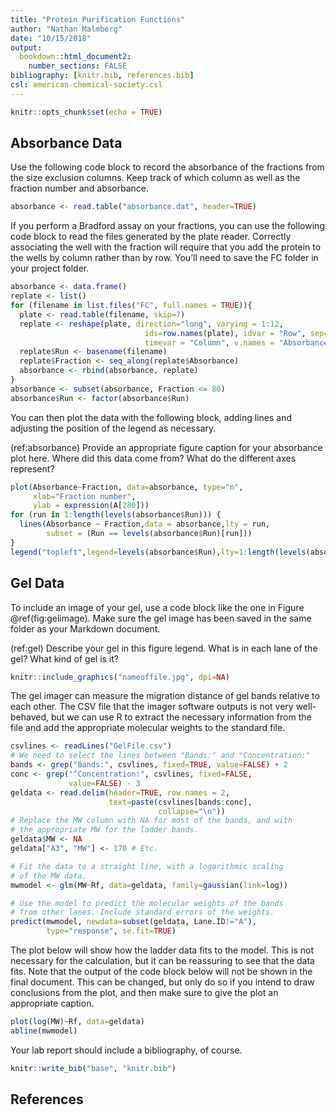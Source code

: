 ```yaml
---
title: "Protein Purification Functions"
author: "Nathan Malmberg"
date: "10/15/2018"
output: 
  bookdown::html_document2:
    number_sections: FALSE
bibliography: [knitr.bib, references.bib]
csl: american-chemical-society.csl
---
```


```r
knitr::opts_chunk$set(echo = TRUE)
```

## Absorbance Data

Use the following code block to record the absorbance of the fractions from the size exclusion columns. Keep track of which column as well as the fraction number and absorbance.

```r
absorbance <- read.table("absorbance.dat", header=TRUE)
```

If you perform a Bradford assay on your fractions, you can use the following
code block to read the files generated by the plate reader. Correctly
associating the well with the fraction will require that you add the protein
to the wells by column rather than by row. You'll need to
save the FC folder in your project folder.

```r
absorbance <- data.frame()
replate <- list()
for (filename in list.files("FC", full.names = TRUE)){
  plate <- read.table(filename, skip=7)
  replate <- reshape(plate, direction="long", varying = 1:12,
                              ids=row.names(plate), idvar = "Row", sep="",
                              timevar = "Column", v.names = "Absorbance")
  replate$Run <- basename(filename)
  replate$Fraction <- seq_along(replate$Absorbance)
  absorbance <- rbind(absorbance, replate)
}
absorbance <- subset(absorbance, Fraction <= 80)
absorbance$Run <- factor(absorbance$Run)
```

You can then plot the data with the following block, adding lines and adjusting the position of the legend as necessary.

(ref:absorbance) Provide an appropriate figure caption for your absorbance plot here. Where did this data come from? What do the different axes represent?

```r
plot(Absorbance~Fraction, data=absorbance, type="n",
     xlab="Fraction number",
     ylab = expression(A[280]))
for (run in 1:length(levels(absorbance$Run))) {
  lines(Absorbance ~ Fraction,data = absorbance,lty = run,
        subset = (Run == levels(absorbance$Run)[run]))
}
legend("topleft",legend=levels(absorbance$Run),lty=1:length(levels(absorbance$Run)))
```

## Gel Data

To include an image of your gel, use a code block like the one in Figure \@ref(fig:gelimage). Make sure the gel image has been saved in the same folder as your Markdown document.

(ref:gel) Describe your gel in this figure legend. What is in each lane of the gel? What kind of gel is it?

```r
knitr::include_graphics("nameoffile.jpg", dpi=NA)
```

The gel imager can measure the migration distance of gel bands relative to each other. The CSV file that the imager software outputs is not very well-behaved, but we can use R to extract the necessary information from the file and add the appropriate molecular weights to the standard file.

```r
csvlines <- readLines("GelFile.csv")
# We need to select the lines between "Bands:" and "Concentration:"
bands <- grep("Bands:", csvlines, fixed=TRUE, value=FALSE) + 2
conc <- grep("^Concentration:", csvlines, fixed=FALSE,
             value=FALSE) - 3
geldata <- read.delim(header=TRUE, row.names = 2,
                      text=paste(csvlines[bands:conc],
                                 collapse="\n"))
# Replace the MW column with NA for most of the bands, and with
# the appropriate MW for the ladder bands.
geldata$MW <- NA
geldata["A3", "MW"] <- 170 # Etc.

# Fit the data to a straight line, with a logarithmic scaling
# of the MW data.
mwmodel <- glm(MW~Rf, data=geldata, family=gaussian(link=log))

# Use the model to predict the molecular weights of the bands
# from other lanes. Include standard errors of the weights.
predict(mwmodel, newdata=subset(geldata, Lane.ID!="A"),
        type="response", se.fit=TRUE)
```

The plot below will show how the ladder data fits to the model. This is not necessary for the calculation, but it can be reassuring to see that the data fits.
Note that the output of the code block below will not be shown in the final document. This can be changed, but only do so if you intend to draw conclusions from the plot, and then make sure to give the plot an appropriate caption.

```r
plot(log(MW)~Rf, data=geldata)
abline(mwmodel)
```

Your lab report should include a bibliography, of course.

```r
knitr::write_bib("base", "knitr.bib")
```

## References

